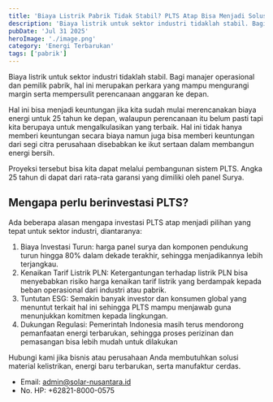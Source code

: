```yaml
---
title: 'Biaya Listrik Pabrik Tidak Stabil? PLTS Atap Bisa Menjadi Solusi'
description: 'Biaya listrik untuk sektor industri tidaklah stabil. Bagi manajer operasional dan pemilik pabrik, hal ini merupakan perkara yang mampu mengurangi margin serta mempersulit perencanaan anggaran ke depan.'
pubDate: 'Jul 31 2025'
heroImage: './image.png'
category: 'Energi Terbarukan'
tags: ['pabrik']
---
```


Biaya listrik untuk sektor industri tidaklah stabil. Bagi manajer operasional dan pemilik pabrik, hal ini merupakan perkara yang mampu mengurangi margin serta mempersulit perencanaan anggaran ke depan.

Hal ini bisa menjadi keuntungan jika kita sudah mulai merencanakan biaya energi untuk 25 tahun ke depan, walaupun perencanaan itu belum pasti tapi kita berupaya untuk mengalkulasikan yang terbaik. Hal ini tidak hanya memberi keuntungan secara biaya namun juga bisa memberi keuntungan dari segi citra perusahaan disebabkan ke ikut sertaan dalam membangun energi bersih.

Proyeksi tersebut bisa kita dapat melalui pembangunan sistem PLTS. Angka 25 tahun di dapat dari rata-rata garansi yang dimiliki oleh panel Surya.

## Mengapa perlu berinvestasi PLTS?

Ada beberapa alasan mengapa investasi PLTS atap menjadi pilihan yang tepat untuk sektor industri, diantaranya:

1. Biaya Investasi Turun: harga panel surya dan komponen pendukung turun hingga 80% dalam dekade terakhir, sehingga menjadikannya lebih terjangkau.
2. Kenaikan Tarif Listrik PLN: Ketergantungan terhadap listrik PLN bisa menyebabkan risiko harga kenaikan tarif listrik yang berdampak kepada beban operasional dari industri atau pabrik.
3. Tuntutan ESG: Semakin banyak investor dan konsumen global yang menuntut terkait hal ini sehingga PLTS mampu menjawab guna menunjukkan komitmen kepada lingkungan.
4. Dukungan Regulasi: Pemerintah Indonesia masih terus mendorong pemanfaatan energi terbarukan, sehingga proses perizinan dan pemasangan bisa lebih mudah untuk dilakukan

Hubungi kami jika bisnis atau perusahaan Anda membutuhkan solusi material kelistrikan, energi baru terbarukan, serta manufaktur cerdas.

- Email: admin@solar-nusantara.id
- No. HP: +62821-8000-0575
